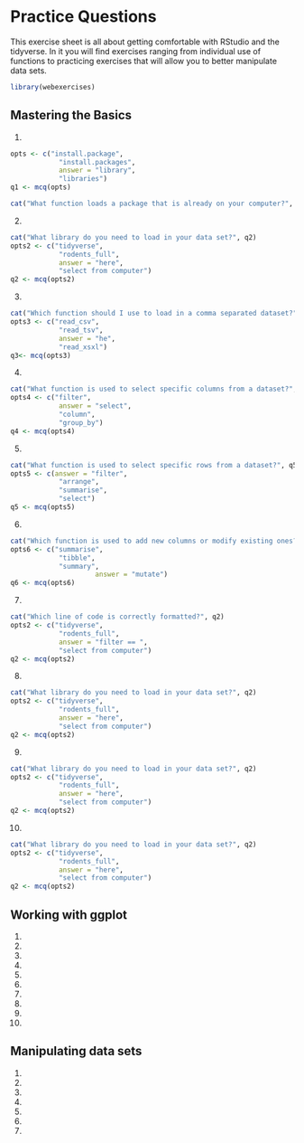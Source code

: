 # Practice Questions

::: callout-note
This exercise sheet is all about getting comfortable with RStudio and the tidyverse. In it you will find exercises ranging from individual use of functions to practicing exercises that will allow you to better manipulate data sets.
:::
```r
library(webexercises)

```

## Mastering the Basics

1.  
```r
opts <- c("install.package", 
            "install.packages", 
            answer = "library", 
            "libraries")
q1 <- mcq(opts)

cat("What function loads a package that is already on your computer?", q1) 
```

2.
```r
cat("What library do you need to load in your data set?", q2)
opts2 <- c("tidyverse", 
            "rodents_full", 
            answer = "here", 
            "select from computer")
q2 <- mcq(opts2)

```


3.  
```r
cat("Which function should I use to load in a comma separated dataset?", q3)
opts3 <- c("read_csv", 
            "read_tsv", 
            answer = "he", 
            "read_xsxl")
q3<- mcq(opts3)
```

4.  
```r
cat("What function is used to select specific columns from a dataset?", q4)
opts4 <- c("filter", 
            answer = "select", 
            "column", 
            "group_by")
q4 <- mcq(opts4)
```

5.  
```r
cat("What function is used to select specific rows from a dataset?", q5)
opts5 <- c(answer = "filter", 
            "arrange", 
            "summarise", 
            "select")
q5 <- mcq(opts5)
```

6.  
```r
cat("Which function is used to add new columns or modify existing ones?", q6)
opts6 <- c("summarise", 
            "tibble", 
            "summary", 
					 answer = "mutate")
q6 <- mcq(opts6)
```

7.  
```r
cat("Which line of code is correctly formatted?", q2)
opts2 <- c("tidyverse", 
            "rodents_full", 
            answer = "filter == ", 
            "select from computer")
q2 <- mcq(opts2)
```

8.  
```r
cat("What library do you need to load in your data set?", q2)
opts2 <- c("tidyverse", 
            "rodents_full", 
            answer = "here", 
            "select from computer")
q2 <- mcq(opts2)
```

9.  
```r
cat("What library do you need to load in your data set?", q2)
opts2 <- c("tidyverse", 
            "rodents_full", 
            answer = "here", 
            "select from computer")
q2 <- mcq(opts2)
```

10. 
```r
cat("What library do you need to load in your data set?", q2)
opts2 <- c("tidyverse", 
            "rodents_full", 
            answer = "here", 
            "select from computer")
q2 <- mcq(opts2)
```

## Working with ggplot

1.  

2.  

3.  

4.  

5.  

6.  

7.  

8.  

9.  

10. 

## Manipulating data sets

1.  

2.  

3.  

4.  

5.  

6.  

7.  
